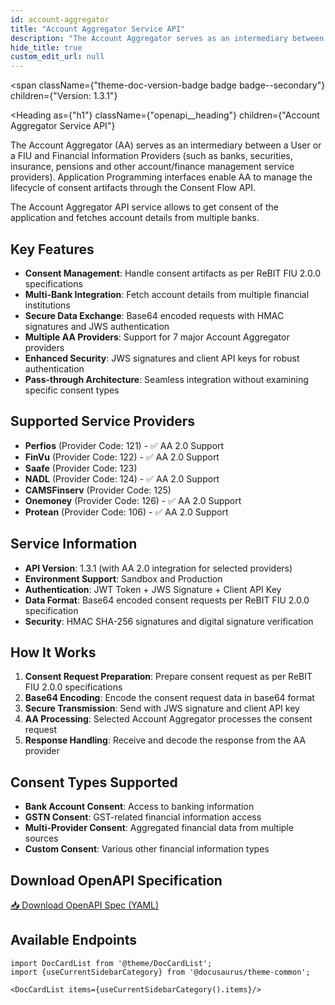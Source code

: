 ```yaml
---
id: account-aggregator
title: "Account Aggregator Service API"
description: "The Account Aggregator serves as an intermediary between Users/FIUs and Financial Information Providers, enabling secure consent management and multi-bank data aggregation."
hide_title: true
custom_edit_url: null
---
```



<span
  className={"theme-doc-version-badge badge badge--secondary"}
  children={"Version: 1.3.1"}
>
</span>

<Heading
  as={"h1"}
  className={"openapi__heading"}
  children={"Account Aggregator Service API"}
>
</Heading>

The Account Aggregator (AA) serves as an intermediary between a User or a FIU and Financial Information Providers (such as banks, securities, insurance, pensions and other account/finance management service providers). Application Programming interfaces enable AA to manage the lifecycle of consent artifacts through the Consent Flow API.

The Account Aggregator API service allows to get consent of the application and fetches account details from multiple banks.

## Key Features

- **Consent Management**: Handle consent artifacts as per ReBIT FIU 2.0.0 specifications
- **Multi-Bank Integration**: Fetch account details from multiple financial institutions
- **Secure Data Exchange**: Base64 encoded requests with HMAC signatures and JWS authentication
- **Multiple AA Providers**: Support for 7 major Account Aggregator providers
- **Enhanced Security**: JWS signatures and client API keys for robust authentication
- **Pass-through Architecture**: Seamless integration without examining specific consent types

## Supported Service Providers

- **Perfios** (Provider Code: 121) - ✅ AA 2.0 Support
- **FinVu** (Provider Code: 122) - ✅ AA 2.0 Support
- **Saafe** (Provider Code: 123)
- **NADL** (Provider Code: 124) - ✅ AA 2.0 Support
- **CAMSFinserv** (Provider Code: 125)
- **Onemoney** (Provider Code: 126) - ✅ AA 2.0 Support
- **Protean** (Provider Code: 106) - ✅ AA 2.0 Support

## Service Information

- **API Version**: 1.3.1 (with AA 2.0 integration for selected providers)
- **Environment Support**: Sandbox and Production
- **Authentication**: JWT Token + JWS Signature + Client API Key
- **Data Format**: Base64 encoded consent requests per ReBIT FIU 2.0.0 specification
- **Security**: HMAC SHA-256 signatures and digital signature verification

## How It Works

1. **Consent Request Preparation**: Prepare consent request as per ReBIT FIU 2.0.0 specifications
2. **Base64 Encoding**: Encode the consent request data in base64 format
3. **Secure Transmission**: Send with JWS signature and client API key
4. **AA Processing**: Selected Account Aggregator processes the consent request
5. **Response Handling**: Receive and decode the response from the AA provider

## Consent Types Supported

- **Bank Account Consent**: Access to banking information
- **GSTN Consent**: GST-related financial information access
- **Multi-Provider Consent**: Aggregated financial data from multiple sources
- **Custom Consent**: Various other financial information types



## Download OpenAPI Specification

<a href="/specs/account-aggregator-v1.3.yaml" download className="button button--primary button--lg">
  📥 Download OpenAPI Spec (YAML)
</a>

## Available Endpoints

```mdx-code-block
import DocCardList from '@theme/DocCardList';
import {useCurrentSidebarCategory} from '@docusaurus/theme-common';

<DocCardList items={useCurrentSidebarCategory().items}/>
```
      